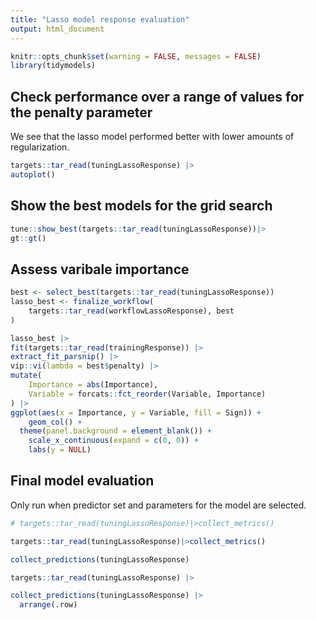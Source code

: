 ```yaml
---
title: "Lasso model response evaluation"
output: html_document
---
```


```r
knitr::opts_chunk$set(warning = FALSE, messages = FALSE)
library(tidymodels)
```

## Check performance over a range of values for the penalty parameter

We see that the lasso model performed better with lower amounts of regularization.

```r
targets::tar_read(tuningLassoResponse) |>
autoplot() 
```

## Show the best models for the grid search

```r
tune::show_best(targets::tar_read(tuningLassoResponse))|>
gt::gt()
```

## Assess varibale importance

```r
best <- select_best(targets::tar_read(tuningLassoResponse))
lasso_best <- finalize_workflow(
    targets::tar_read(workflowLassoResponse), best
)

lasso_best |>
fit(targets::tar_read(trainingResponse)) |>
extract_fit_parsnip() |>
vip::vi(lambda = best$penalty) |>
mutate(
    Importance = abs(Importance),
    Variable = forcats::fct_reorder(Variable, Importance)
) |>
ggplot(aes(x = Importance, y = Variable, fill = Sign)) +
    geom_col() +
  theme(panel.background = element_blank()) +
    scale_x_continuous(expand = c(0, 0)) +
    labs(y = NULL)
```

## Final model evaluation

Only run when predictor set and parameters for the model are selected.

```r
# targets::tar_read(tuningLassoResponse)|>collect_metrics()

targets::tar_read(tuningLassoResponse)|>collect_metrics()

collect_predictions(tuningLassoResponse)

targets::tar_read(tuningLassoResponse) |>

collect_predictions(tuningLassoResponse) |>
  arrange(.row)



```
